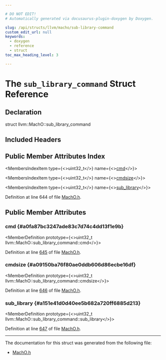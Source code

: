 ```yaml
---

# DO NOT EDIT!
# Automatically generated via docusaurus-plugin-doxygen by Doxygen.

slug: /api/structs/llvm/macho/sub-library-command
custom_edit_url: null
keywords:
  - doxygen
  - reference
  - struct
toc_max_heading_level: 3

---
```





# The `sub_library_command` Struct Reference

<DoxygenPage pluginConfig={pluginConfig}>



## Declaration

<CodeBlock>struct llvm::MachO::sub_library_command</CodeBlock>

## Included Headers

<IncludesList>
<IncludesListItem
  filePath="llvm/BinaryFormat/MachO.h"
  permalink="/docs/api/files/include/include/llvm/include/llvm/binaryformat/macho-h"
  isLocal="true" />
</IncludesList>

## Public Member Attributes Index

<MembersIndex>

<MembersIndexItem
  type={<>uint32&#95;t</>}
  name={<><a href="#a0fa87bc3247ade83c7d74c4dd13f1e9b">cmd</a></>}>
</MembersIndexItem>

<MembersIndexItem
  type={<>uint32&#95;t</>}
  name={<><a href="#a09150ba76f80ae0ddb606d86ecbe16df">cmdsize</a></>}>
</MembersIndexItem>

<MembersIndexItem
  type={<>uint32&#95;t</>}
  name={<><a href="#a151e41d0d40ee5b682a720ff6885d213">sub&#95;library</a></>}>
</MembersIndexItem>

</MembersIndex>


Definition at line 644 of file <a href="/docs/api/files/include/include/llvm/include/llvm/binaryformat/macho-h">MachO.h</a>.

<SectionDefinition>

## Public Member Attributes

### cmd {#a0fa87bc3247ade83c7d74c4dd13f1e9b}

<MemberDefinition
  prototype={<>uint32&#95;t llvm::MachO::sub&#95;library&#95;command::cmd</>}>

Definition at line <a href="/docs/api/files/include/include/llvm/include/llvm/binaryformat/macho-h/#l00645">645</a> of file <a href="/docs/api/files/include/include/llvm/include/llvm/binaryformat/macho-h">MachO.h</a>.
</MemberDefinition>

### cmdsize {#a09150ba76f80ae0ddb606d86ecbe16df}

<MemberDefinition
  prototype={<>uint32&#95;t llvm::MachO::sub&#95;library&#95;command::cmdsize</>}>

Definition at line <a href="/docs/api/files/include/include/llvm/include/llvm/binaryformat/macho-h/#l00646">646</a> of file <a href="/docs/api/files/include/include/llvm/include/llvm/binaryformat/macho-h">MachO.h</a>.
</MemberDefinition>

### sub&#95;library {#a151e41d0d40ee5b682a720ff6885d213}

<MemberDefinition
  prototype={<>uint32&#95;t llvm::MachO::sub&#95;library&#95;command::sub&#95;library</>}>

Definition at line <a href="/docs/api/files/include/include/llvm/include/llvm/binaryformat/macho-h/#l00647">647</a> of file <a href="/docs/api/files/include/include/llvm/include/llvm/binaryformat/macho-h">MachO.h</a>.
</MemberDefinition>

</SectionDefinition>

<hr/>

The documentation for this struct was generated from the following file:

<ul>
<li><a href="/docs/api/files/include/include/llvm/include/llvm/binaryformat/macho-h">MachO.h</a></li>
</ul>

</DoxygenPage>
